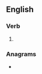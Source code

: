 ==English==

===Verb===
{{head|en|verb form}}

# {{en-third-person singular of|strive}}

===Anagrams===
* {{anagrams|en|Stivers|stivers|verists}}